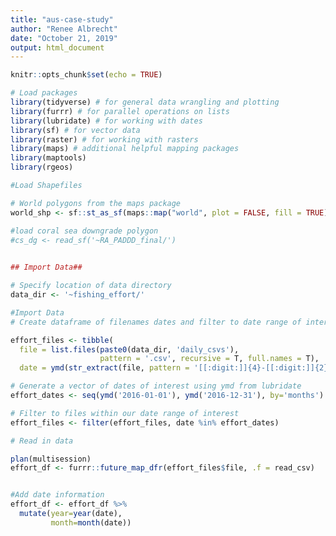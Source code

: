 ```yaml
---
title: "aus-case-study"
author: "Renee Albrecht"
date: "October 21, 2019"
output: html_document
---
```


```r
knitr::opts_chunk$set(echo = TRUE)
```


```r
# Load packages
library(tidyverse) # for general data wrangling and plotting
library(furrr) # for parallel operations on lists
library(lubridate) # for working with dates
library(sf) # for vector data 
library(raster) # for working with rasters
library(maps) # additional helpful mapping packages
library(maptools)
library(rgeos)

```


```r
#Load Shapefiles

# World polygons from the maps package
world_shp <- sf::st_as_sf(maps::map("world", plot = FALSE, fill = TRUE))

#load coral sea downgrade polygon 
#cs_dg <- read_sf('~RA_PADDD_final/') 
 

```

```r
## Import Data##

# Specify location of data directory
data_dir <- '~fishing_effort/'

#Import Data
# Create dataframe of filenames dates and filter to date range of interest

effort_files <- tibble(
  file = list.files(paste0(data_dir, 'daily_csvs'), 
                    pattern = '.csv', recursive = T, full.names = T),
  date = ymd(str_extract(file, pattern = '[[:digit:]]{4}-[[:digit:]]{2}-[[:digit:]]{2}')))


```

```r
# Generate a vector of dates of interest using ymd from lubridate
effort_dates <- seq(ymd('2016-01-01'), ymd('2016-12-31'), by='months')

# Filter to files within our date range of interest
effort_files <- filter(effort_files, date %in% effort_dates)

```

```r
# Read in data 

plan(multisession) 
effort_df <- furrr::future_map_dfr(effort_files$file, .f = read_csv)


#Add date information
effort_df <- effort_df %>%
  mutate(year=year(date),
         month=month(date))


```



